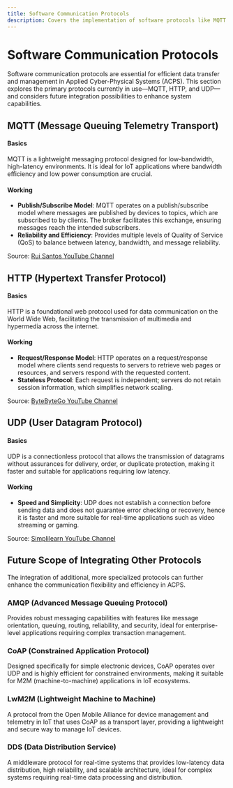 ```yaml
---
title: Software Communication Protocols
description: Covers the implementation of software protocols like MQTT for messaging, HTTP for data fetching, and UDP for real-time data transmission, emphasizing their impact on system functionality.
---
```



# Software Communication Protocols

Software communication protocols are essential for efficient data transfer and management in Applied Cyber-Physical Systems (ACPS). This section explores the primary protocols currently in use—MQTT, HTTP, and UDP—and considers future integration possibilities to enhance system capabilities.

## MQTT (Message Queuing Telemetry Transport)

#### Basics
MQTT is a lightweight messaging protocol designed for low-bandwidth, high-latency environments. It is ideal for IoT applications where bandwidth efficiency and low power consumption are crucial.

#### Working
- **Publish/Subscribe Model**: MQTT operates on a publish/subscribe model where messages are published by devices to topics, which are subscribed to by clients. The broker facilitates this exchange, ensuring messages reach the intended subscribers.
- **Reliability and Efficiency**: Provides multiple levels of Quality of Service (QoS) to balance between latency, bandwidth, and message reliability.

<div style={{ position: 'relative', width: '100%', display: 'inline-block' }}>
  <div className="video-container">
    <LiteYouTubeEmbed
      id="EIxdz-2rhLs"
      title="What is MQTT and How It Works"
    />
  </div>
  <div style={{ 
    fontSize: '14px',
    position: 'absolute', 
    bottom: -55, 
    right: 0, 
    padding: '5px'
  }}>
    Source: <a href="https://www.youtube.com/@RuiSantosdotme" target="_blank">Rui Santos YouTube Channel</a>
  </div>
</div>

## HTTP (Hypertext Transfer Protocol)

#### Basics
HTTP is a foundational web protocol used for data communication on the World Wide Web, facilitating the transmission of multimedia and hypermedia across the internet.

#### Working
- **Request/Response Model**: HTTP operates on a request/response model where clients send requests to servers to retrieve web pages or resources, and servers respond with the requested content.
- **Stateless Protocol**: Each request is independent; servers do not retain session information, which simplifies network scaling.

<div style={{ position: 'relative', width: '100%', display: 'inline-block' }}>
  <div className="video-container">
    <LiteYouTubeEmbed
      id="-mN3VyJuCjM"
      title="What Is REST API? Examples And How To Use It"
    />
  </div>
  <div style={{ 
    fontSize: '14px',
    position: 'absolute', 
    bottom: -55, 
    right: 0, 
    padding: '5px'
  }}>
    Source: <a href="https://www.youtube.com/@ByteByteGo" target="_blank">ByteByteGo YouTube Channel</a>
  </div>
</div>

## UDP (User Datagram Protocol)

#### Basics
UDP is a connectionless protocol that allows the transmission of datagrams without assurances for delivery, order, or duplicate protection, making it faster and suitable for applications requiring low latency.

#### Working
- **Speed and Simplicity**: UDP does not establish a connection before sending data and does not guarantee error checking or recovery, hence it is faster and more suitable for real-time applications such as video streaming or gaming.

<div style={{ position: 'relative', width: '100%', display: 'inline-block' }}>
  <div className="video-container">
    <LiteYouTubeEmbed
      id="HMKC3RSUuJg"
      title="User Datagram Protocol Explained "
    />
  </div>
  <div style={{ 
    fontSize: '14px',
    position: 'absolute', 
    bottom: -55, 
    right: 0, 
    padding: '5px'
  }}>
    Source: <a href="https://www.youtube.com/@SimplilearnOfficial" target="_blank">Simplilearn YouTube Channel</a>
  </div>
</div>

## Future Scope of Integrating Other Protocols

The integration of additional, more specialized protocols can further enhance the communication flexibility and efficiency in ACPS.

### AMQP (Advanced Message Queuing Protocol)
Provides robust messaging capabilities with features like message orientation, queuing, routing, reliability, and security, ideal for enterprise-level applications requiring complex transaction management.

### CoAP (Constrained Application Protocol)
Designed specifically for simple electronic devices, CoAP operates over UDP and is highly efficient for constrained environments, making it suitable for M2M (machine-to-machine) applications in IoT ecosystems.

### LwM2M (Lightweight Machine to Machine)
A protocol from the Open Mobile Alliance for device management and telemetry in IoT that uses CoAP as a transport layer, providing a lightweight and secure way to manage IoT devices.

### DDS (Data Distribution Service)
A middleware protocol for real-time systems that provides low-latency data distribution, high reliability, and scalable architecture, ideal for complex systems requiring real-time data processing and distribution.

